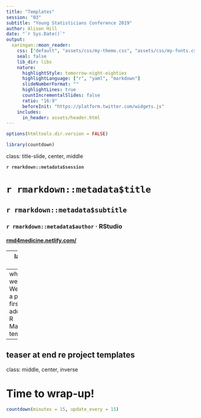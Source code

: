 ```yaml
---
title: "Templates"
session: "03"
subtitle: "Young Statisticians Conference 2019"
author: Alison Hill
date: "`r Sys.Date()`"
output:
  xaringan::moon_reader:
    css: ["default", "assets/css/my-theme.css", "assets/css/my-fonts.css"]
    seal: false 
    lib_dir: libs
    nature:
      highlightStyle: tomorrow-night-eighties
      highlightLanguage: ["r", "yaml", "markdown"]
      slideNumberFormat: "" 
      highlightLines: true
      countIncrementalSlides: false
      ratio: "16:9"
      beforeInit: "https://platform.twitter.com/widgets.js"
    includes:
      in_header: assets/header.html  
---
```


```r
options(htmltools.dir.version = FALSE)
```

```r
library(countdown)
```


class: title-slide, center, middle

<span class="fa-stack fa-4x">
  <i class="fa fa-circle fa-stack-2x" style="color: #ffffffcc;"></i>
  <strong class="fa-stack-1x" style="color:#3b4245;">`r rmarkdown::metadata$session`</strong>
</span> 

# `r rmarkdown::metadata$title`

## `r rmarkdown::metadata$subtitle`

### `r rmarkdown::metadata$author` &#183; RStudio

#### [rmd4medicine.netlify.com/](https://rmd4medicine.netlify.com/)


<!-- this ends up being the title slide since seal = FALSE-->

---
layout: true

<div class="my-footer"><span>rstudio.cloud/link</span></div>

<!-- this adds the link footer to all slides, depends on my-footer class in css-->

---
what are we doing? We'll build a package first, then add some R Markdown templates

---
teaser at end re project templates
---
class: middle, center, inverse


# Time to wrap-up!

```r
countdown(minutes = 15, update_every = 15)
```



